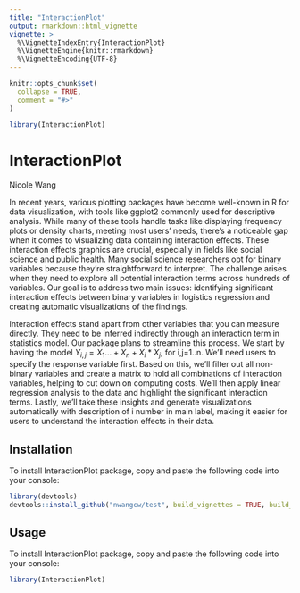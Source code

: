 ```yaml
---
title: "InteractionPlot"
output: rmarkdown::html_vignette
vignette: >
  %\VignetteIndexEntry{InteractionPlot}
  %\VignetteEngine{knitr::rmarkdown}
  %\VignetteEncoding{UTF-8}
---
```


```r
knitr::opts_chunk$set(
  collapse = TRUE,
  comment = "#>"
)
```

```r
library(InteractionPlot)
```

# InteractionPlot

Nicole Wang

In recent years, various plotting packages have become well-known in R for data visualization, with tools like ggplot2 commonly used for descriptive analysis. While many of these tools handle tasks like displaying frequency plots or density charts, meeting most users' needs, there's a noticeable gap when it comes to visualizing data containing interaction effects. These interaction effects graphics are crucial, especially in fields like social science and public health. Many social science researchers opt for binary variables because they're straightforward to interpret. The challenge arises when they need to explore all potential interaction terms across hundreds of variables. Our goal is to address two main issues: identifying significant interaction effects between binary variables in logistics regression and creating automatic visualizations of the findings.

Interaction effects stand apart from other variables that you can measure directly. They need to be inferred indirectly through an interaction term in statistics model. Our package plans to streamline this process. We start by having the model $Y_{i,j}=X_1...+X_n+X_i*X_j$, for i,j=1..n. We'll need users to specify the response variable first. Based on this, we'll filter out all non-binary variables and create a matrix to hold all combinations of interaction variables, helping to cut down on computing costs. We'll then apply linear regression analysis to the data and highlight the significant interaction terms. Lastly, we'll take these insights and generate visualizations automatically with description of i number in main label, making it easier for users to understand the interaction effects in their data.

## Installation

To install InteractionPlot package, copy and paste the following code into your console:

```r
library(devtools)
devtools::install_github("nwangcw/test", build_vignettes = TRUE, build_opts = c("--no-resave-data", "--no-manual"))
```

## Usage

To install InteractionPlot package, copy and paste the following code into your console:

```r
library(InteractionPlot)
```

